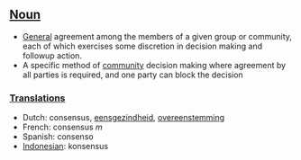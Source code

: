 ==[[Noun]]==

*[[General]] agreement among the members of a given group or community, each of which exercises some discretion in decision making and followup action.
* A specific method of [[community]] decision making where agreement by all parties is required, and one party can block the decision


===[[Translation]]s===
*Dutch: consensus, [[eensgezindheid]], [[overeenstemming]]
*French: consensus ''m''
*Spanish: consenso
*[[Indonesian]]: konsensus